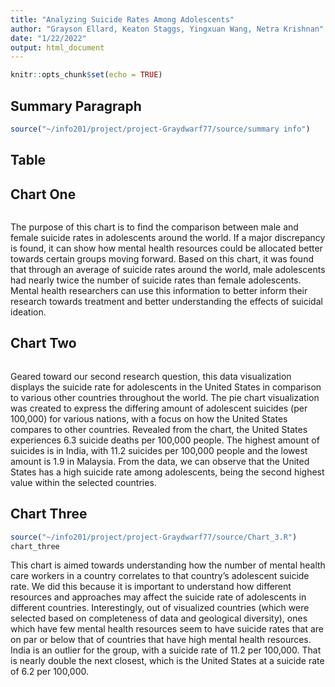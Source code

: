 ```yaml
---
title: "Analyzing Suicide Rates Among Adolescents"
author: "Grayson Ellard, Keaton Staggs, Yingxuan Wang, Netra Krishnan"
date: "1/22/2022"
output: html_document
---
```


```r
knitr::opts_chunk$set(echo = TRUE)
```

## Summary Paragraph
```r
source("~/info201/project/project-Graydwarf77/source/summary info")
```

## Table

## Chart One
```r

```
The purpose of this chart is to find the comparison between male and female suicide rates in adolescents around the world. If a major discrepancy is found, it can show how mental health resources could be allocated better towards certain groups moving forward. Based on this chart, it was found that through an average of suicide rates around the world, male adolescents had nearly twice the number of suicide rates than female adolescents. Mental health researchers can use this information to better inform their research towards treatment and better understanding the effects of suicidal ideation.


## Chart Two
```r

```
Geared toward our second research question, this data visualization displays the suicide rate for adolescents in the United States in comparison to various other countries throughout the world. The pie chart visualization was created to express the differing amount of adolescent suicides (per 100,000) for various nations, with a focus on how the United States compares to other countries. Revealed from the chart, the United States experiences 6.3 suicide deaths per 100,000 people. The highest amount of suicides is in India, with 11.2 suicides per 100,000 people and the lowest amount is 1.9 in Malaysia. From the data, we can observe that the United States has a high suicide rate among adolescents, being the second highest value within the selected countries.



## Chart Three
```r
source("~/info201/project/project-Graydwarf77/source/Chart_3.R")
chart_three
```

This chart is aimed towards understanding how the number of mental health care workers in a country correlates to that country's adolescent suicide rate. We did this because it is important to understand how different resources and approaches may affect the suicide rate of adolescents in different countries. Interestingly, out of visualized countries (which were selected based on completeness of data and geological diversity), ones which have few mental health resources seem to have suicide rates that are on par or below that of countries that have high mental health resources. India is an outlier for the group, with a suicide rate of 11.2 per 100,000. That is nearly double the next closest, which is the United States at a suicide rate of 6.2 per 100,000.
